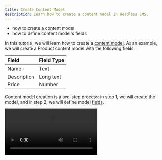 ```yaml
---
title: Create Content Model
description: Learn how to create a content model in Headless CMS.
---
```



<Alert type="success" title="WHAT YOU'LL LEARN">

- how to create a content model
- how to define content model's fields

</Alert>

In this tutorial, we will learn how to create a [content model](/docs/{version}/user-guides/headless-cms/essentials/glossary#content-model).
As an example, we will create a Product content model with the following fields:

| Field       | Field Type |
| :---------- | :--------- |
| Name        | Text       |
| Description | Long text  |
| Price       | Number     |

Content model creation is a two-step process: in step 1, we will create the model, and in step 2,
we will define model [fields](/docs/{version}/user-guides/headless-cms/essentials/glossary#field-field-type).

<Video src={createContent} controls={true} />

## Step 1: Create Content Model

1. From the **Side Menu**, Click **Headless CMS** > **Models**.
2. Click **+ NEW MODEL**.

   ✔️ The New Content Model screen opens.

3. In the **Name** textbox, type **Product**.
4. In the **Content model group** drop-down, if you have already created a group, select that group; else select **Ungrouped**.
5. In the **Description** textbox, type **Demo Product Content Model**.
6. Click **+ CREATE MODEL**.

   ✔️ Screen to configure the content model's fields opens.

## Step 2: Define fields

1. Drag and drop the **TEXT** field in the **EDIT** tab.

   ✔️ **Field Settings - Text** screen opens.

2. In the **Label** textbox, type **Name** and click **SAVE FIELD**.

3. Drag and drop the **LONG TEXT** field in the **EDIT** tab.

   ✔️ **Field Settings - Long Text** screen opens.

4. In the **Label** textbox, type **Description** and click **SAVE FIELD**.

5. Drag and drop the **Number** field in the **EDIT** tab.

   ✔️ **Field Settings - Number** screen opens.

6. In the **Label** textbox, type **Price** and click **SAVE FIELD**.

7. Click **SAVE**.

8. Congratulations! You have created your first content model.

## Additional Information

### Field Validation

You can add various validations to a field from the **VALIDATORS** tab on the **Field Settings** screen.
Depending on the field type, you can add different types of validations to your field.

![Field Validators](./assets/create-content-model/field-validators.png)
